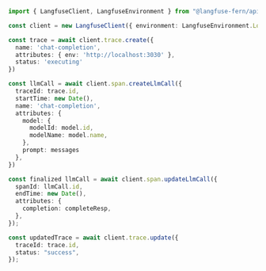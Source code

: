 ```typescript
import { LangfuseClient, LangfuseEnvironment } from "@langfuse-fern/api-client";

const client = new LangfuseClient({ environment: LangfuseEnvironment.Local });

const trace = await client.trace.create({
  name: 'chat-completion',
  attributes: { env: 'http://localhost:3030' },
  status: 'executing'
})

const llmCall = await client.span.createLlmCall({
  traceId: trace.id,
  startTime: new Date(),
  name: 'chat-completion',
  attributes: {
    model: {
      modelId: model.id,
      modelName: model.name,
    },
    prompt: messages
  },
})

const finalized llmCall = await client.span.updateLlmCall({
  spanId: llmCall.id,
  endTime: new Date(),
  attributes: {
    completion: completeResp,
  },
});

const updatedTrace = await client.trace.update({
  traceId: trace.id,
  status: "success",
});
```

